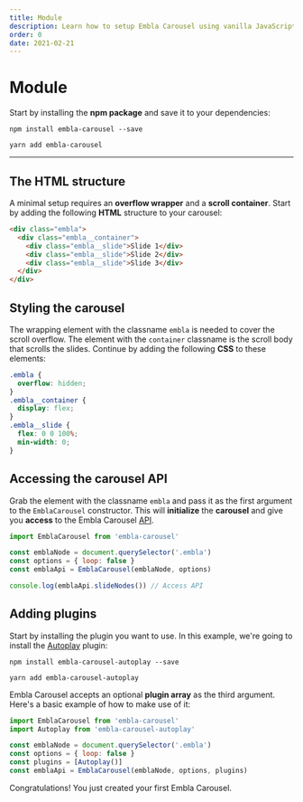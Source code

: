 ```yaml
---
title: Module
description: Learn how to setup Embla Carousel using vanilla JavaScript.
order: 0
date: 2021-02-21
---
```



# Module

Start by installing the **npm package** and save it to your dependencies:

<Tabs groupId={TABS_PACKAGE_MANAGER.GROUP_ID}>
  <TabsItem tab={TABS_PACKAGE_MANAGER.TABS.NPM}>

```shell
npm install embla-carousel --save
```

  </TabsItem>
  <TabsItem tab={TABS_PACKAGE_MANAGER.TABS.YARN}>

```shell
yarn add embla-carousel
```

  </TabsItem>
</Tabs>

---

## The HTML structure

A minimal setup requires an **overflow wrapper** and a **scroll container**. Start by adding the following **HTML** structure to your carousel:

```html
<div class="embla">
  <div class="embla__container">
    <div class="embla__slide">Slide 1</div>
    <div class="embla__slide">Slide 2</div>
    <div class="embla__slide">Slide 3</div>
  </div>
</div>
```

## Styling the carousel

The wrapping element with the classname `embla` is needed to cover the scroll overflow. The element with the `container` classname is the scroll body that scrolls the slides. Continue by adding the following **CSS** to these elements:

```css
.embla {
  overflow: hidden;
}
.embla__container {
  display: flex;
}
.embla__slide {
  flex: 0 0 100%;
  min-width: 0;
}
```

## Accessing the carousel API

Grab the element with the classname `embla` and pass it as the first argument to the `EmblaCarousel` constructor. This will **initialize** the **carousel** and give you **access** to the Embla Carousel [API](/api/).

```js highlight={7}
import EmblaCarousel from 'embla-carousel'

const emblaNode = document.querySelector('.embla')
const options = { loop: false }
const emblaApi = EmblaCarousel(emblaNode, options)

console.log(emblaApi.slideNodes()) // Access API
```

## Adding plugins

Start by installing the plugin you want to use. In this example, we're going to install the [Autoplay](/plugins/autoplay/) plugin:

<Tabs groupId={TABS_PACKAGE_MANAGER.GROUP_ID}>
  <TabsItem tab={TABS_PACKAGE_MANAGER.TABS.NPM}>

```shell
npm install embla-carousel-autoplay --save
```

  </TabsItem>
  <TabsItem tab={TABS_PACKAGE_MANAGER.TABS.YARN}>

```shell
yarn add embla-carousel-autoplay
```

  </TabsItem>
</Tabs>

Embla Carousel accepts an optional **plugin array** as the third argument. Here's a basic example of how to make use of it:

```js highlight={6-7}
import EmblaCarousel from 'embla-carousel'
import Autoplay from 'embla-carousel-autoplay'

const emblaNode = document.querySelector('.embla')
const options = { loop: false }
const plugins = [Autoplay()]
const emblaApi = EmblaCarousel(emblaNode, options, plugins)
```

Congratulations! You just created your first Embla Carousel.

